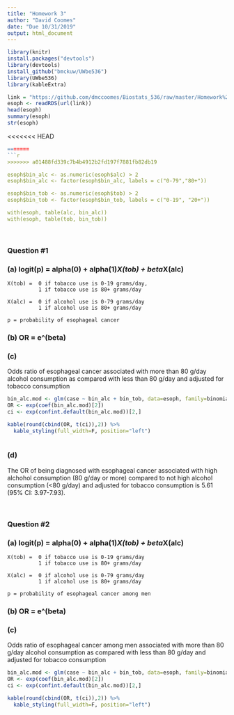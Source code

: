```yaml
---
title: "Homework 3"
author: "David Coomes"
date: "Due 10/31/2019"
output: html_document
---
```


```r

library(knitr)
install.packages("devtools")
library(devtools)
install_github("bmckuw/UWbe536") 
library(UWbe536) 
library(kableExtra)

```


```r

link = "https://github.com/dmccoomes/Biostats_536/raw/master/Homework%203/esoph%20(2).rds"
esoph <- readRDS(url(link))
head(esoph)
summary(esoph)
str(esoph)

```


<<<<<<< HEAD
```r
=======
```r
>>>>>>> a01488fd339c7b4b4912b2fd197f7881fb82db19

esoph$bin_alc <- as.numeric(esoph$alc) > 2
esoph$bin_alc <- factor(esoph$bin_alc, labels = c("0-79","80+"))

esoph$bin_tob <- as.numeric(esoph$tob) > 2
esoph$bin_tob <- factor(esoph$bin_tob, labels = c("0-19", "20+"))

with(esoph, table(alc, bin_alc))
with(esoph, table(tob, bin_tob))

```

<br>

### **Question #1** 
### (a) logit(p) = alpha(0) + alpha(1)*X(tob) + beta*X(alc)

    X(tob) =  0 if tobacco use is 0-19 grams/day,
              1 if tobacco use is 80+ grams/day
              
    X(alc) =  0 if alcohol use is 0-79 grams/day
              1 if alcohol use is 80+ grams/day
              
    p = probability of esophageal cancer
    
    
### (b) OR = e^(beta)


### (c) 

Odds ratio of esophageal cancer associated with more than 80 g/day alcohol consumption as compared with less than 80 g/day and adjusted for tobacco consumption

```r

bin_alc.mod <- glm(case ~ bin_alc + bin_tob, data=esoph, family=binomial)
OR <- exp(coef(bin_alc.mod)[2])
ci <- exp(confint.default(bin_alc.mod))[2,]

kable(round(cbind(OR, t(ci)),2)) %>%
  kable_styling(full_width=F, position="left")
      

```

### (d) 

The OR of being diagnosed with esophageal cancer associated with high alchohol consumption (80 g/day or more) compared to not high alcohol consumption (<80 g/day) and adjusted for tobacco consumption is 5.61 (95% CI: 3.97-7.93).


<br>


### **Question #2**
### (a) logit(p) = alpha(0) + alpha(1)*X(tob) + beta*X(alc)

    X(tob) =  0 if tobacco use is 0-19 grams/day
              1 if tobacco use is 80+ grams/day
              
    X(alc) =  0 if alcohol use is 0-79 grams/day
              1 if alcohol use is 80+ grams/day
              
    p = probability of esophageal cancer among men
    
    
### (b) OR = e^(beta)


### (c) 

Odds ratio of esophageal cancer among men associated with more than 80 g/day alcohol consumption as compared with less than 80 g/day and adjusted for tobacco consumption

```r

bin_alc.mod <- glm(case ~ bin_alc + bin_tob, data=esoph, family=binomial)
OR <- exp(coef(bin_alc.mod)[2])
ci <- exp(confint.default(bin_alc.mod))[2,]

kable(round(cbind(OR, t(ci)),2)) %>%
  kable_styling(full_width=F, position="left")
      

```





